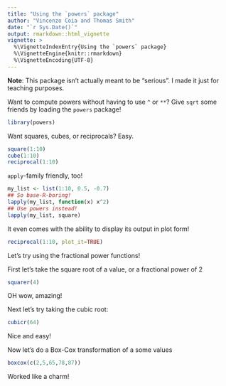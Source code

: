 ```yaml
---
title: "Using the `powers` package"
author: "Vincenzo Coia and Thomas Smith"
date: "`r Sys.Date()`"
output: rmarkdown::html_vignette
vignette: >
  %\VignetteIndexEntry{Using the `powers` package}
  %\VignetteEngine{knitr::rmarkdown}
  %\VignetteEncoding{UTF-8}
---
```


__Note__: This package isn't actually meant to be "serious". I made it just for teaching purposes.

Want to compute powers without having to use `^` or `**`? Give `sqrt` some friends by loading the `powers` package! 

```r
library(powers)
```

Want squares, cubes, or reciprocals? Easy.

```r
square(1:10)
cube(1:10)
reciprocal(1:10)
```

`apply`-family friendly, too!

```r
my_list <- list(1:10, 0.5, -0.7)
## So base-R-boring!
lapply(my_list, function(x) x^2)
## Use powers instead!
lapply(my_list, square)
```

It even comes with the ability to display its output in plot form!

```r
reciprocal(1:10, plot_it=TRUE)
```

Let's try using the fractional power functions!

First let's take the square root of a value, or a fractional power of 2
```r
squarer(4)
```
 OH wow, amazing!
 
 Next let's try taking the cubic root:
 
```r
cubicr(64)
```
 
 Nice and easy!
 
 Now let's do a Box-Cox transformation of a some values
 
```r
boxcox(c(2,5,65,78,87))
```
 
Worked like a charm!
